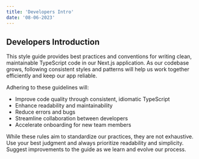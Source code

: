 ```yaml
---
title: 'Developers Intro'
date: '08-06-2023'
---
```


<div className="prose dark:prose-invert lg:prose-lg">

## Developers Introduction

This style guide provides best practices and conventions for writing clean, maintainable TypeScript code in our Next.js application. As our codebase grows, following consistent styles and patterns will help us work together efficiently and keep our app reliable.

Adhering to these guidelines will:

- Improve code quality through consistent, idiomatic TypeScript
- Enhance readability and maintainability
- Reduce errors and bugs
- Streamline collaboration between developers
- Accelerate onboarding for new team members

While these rules aim to standardize our practices, they are not exhaustive. Use your best judgment and always prioritize readability and simplicity. Suggest improvements to the guide as we learn and evolve our process.

</div>
